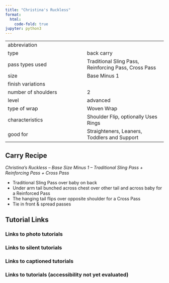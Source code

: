 ```yaml
---
title: "Christina's Ruckless"
format:
  html:
    code-fold: true
jupyter: python3
---
```


| | 
|---|---
|abbreviation	|
|type	|back carry
|pass types used	|Traditional Sling Pass, Reinforcing Pass, Cross Pass
|size	|Base Minus 1
|finish variations|	
|number of shoulders	|2
|level	|advanced
|type of wrap	|Woven Wrap
|characteristics	|Shoulder Flip, optionally Uses Rings
|good for	|Straighteners, Leaners, Toddlers and Support

## Carry Recipe
_Christina’s Ruckless – Base Size Minus 1 – Traditional Sling Pass + Reinforcing Pass + Cross Pass_

- Traditional Sling Pass over baby on back
- Under arm tail bunched across chest over other tail and across baby for a Reinforced Pass
- The hanging tail flips over opposite shoulder for a Cross Pass
- Tie in front & spread passes

## Tutorial Links
### Links to photo tutorials
### Links to silent tutorials
### Links to captioned tutorials
### Links to tutorials (accessibility not yet evaluated)
